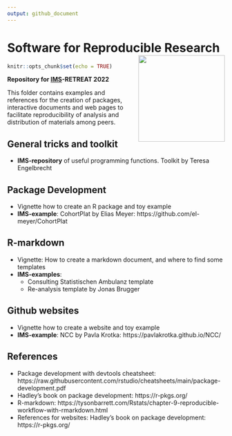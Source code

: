 ```yaml
---
output: github_document
---
```


# Software for Reproducible Research <img src="ToyPackage/man/figures/IMS_hexsticker.png" align="right" height="200" />

```r
knitr::opts_chunk$set(echo = TRUE)
```

**Repository for [IMS](https://cemsiis.meduniwien.ac.at/ms/)-RETREAT 2022**

This folder contains examples and references for the creation of packages, interactive documents and web pages to facilitate reproducibility of analysis and distribution of materials among peers.

## General tricks and toolkit 

- **IMS-repository** of useful programming functions. Toolkit by Teresa Engelbrecht

## Package Development

- Vignette how to create an R package and toy example
- **IMS-example**: CohortPlat by Elias Meyer: https://github.com/el-meyer/CohortPlat

## R-markdown

- Vignette: How to create a markdown document, and where to find some templates
- **IMS-examples**:
  - Consulting Statistischen Ambulanz template
  - Re-analysis template by Jonas Brugger

## Github websites

- Vignette how to create a website and toy example
- **IMS-example**: NCC by Pavla Krotka: https://pavlakrotka.github.io/NCC/


## References 

- Package development with devtools cheatsheet: https://raw.githubusercontent.com/rstudio/cheatsheets/main/package-development.pdf
- Hadley's book on package development: https://r-pkgs.org/
- R-markdown: https://tysonbarrett.com/Rstats/chapter-9-reproducible-workflow-with-rmarkdown.html
- References for websites: Hadley's book on package development: https://r-pkgs.org/

